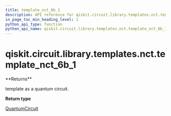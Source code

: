 ```yaml
---
title: template_nct_6b_1
description: API reference for qiskit.circuit.library.templates.nct.template_nct_6b_1
in_page_toc_min_heading_level: 1
python_api_type: function
python_api_name: qiskit.circuit.library.templates.nct.template_nct_6b_1
---
```


# qiskit.circuit.library.templates.nct.template\_nct\_6b\_1

<Function id="qiskit.circuit.library.templates.nct.template_nct_6b_1" isDedicatedPage={true} github="https://github.com/qiskit/qiskit/tree/stable/0.19/qiskit/circuit/library/templates/nct/template_nct_6b_1.py" signature="template_nct_6b_1()">
  **Returns**

  template as a quantum circuit.

  **Return type**

  [QuantumCircuit](qiskit.circuit.QuantumCircuit "qiskit.circuit.QuantumCircuit")
</Function>

